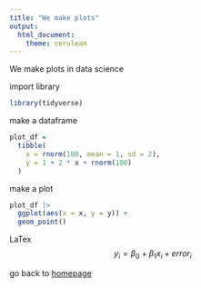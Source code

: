 ```yaml
---
title: "We make plots"
output: 
  html_document:
    theme: cerulean
---
```


We make plots in data science

import library
```r
library(tidyverse)
```

make a dataframe
```r
plot_df =
  tibble(
    x = rnorm(100, mean = 1, sd = 2),
    y = 1 + 2 * x + rnorm(100)
  )
```

make a plot
```r
plot_df |> 
  ggplot(aes(x = x, y = y)) +
  geom_point()
```

LaTex
$$y_i = \beta_0 + \beta_1 x_i + error_i$$

go back to [homepage](index.html)
